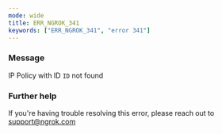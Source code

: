 ```yaml
---
mode: wide
title: ERR_NGROK_341
keywords: ["ERR_NGROK_341", "error 341"]
---
```



### Message

IP Policy with ID `ID` not found

<ErrorDetails />

### Further help

If you're having trouble resolving this error, please reach out to [support@ngrok.com](mailto:support@ngrok.com?subject=Help%20with%20ERR_NGROK_341)
